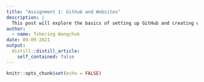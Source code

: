 ```yaml
---
title: "Assignment 1: Github and Websites"
description: |
  This post will explore the basics of setting up GitHub and creating websites using RStudio.
author:
  - name: Tshering Wangchuk
date: 09-09-2021
output:
  distill::distill_article:
    self_contained: false
---
```



```r
knitr::opts_chunk$set(echo = FALSE)
```



